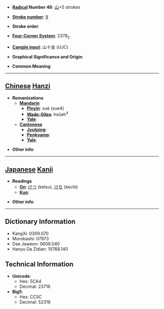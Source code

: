 * '''[[Wiktionary:Chinese radical index| Radical]] Number 46''': [[Wiktionary:Chinese radical index 山|山]]+5 strokes

* '''[[Wiktionary:Chinese total strokes index|Stroke number]]''': [[Wiktionary:Chinese total strokes index 8|8]]

* '''Stroke order''': 

* '''[[Wiktionary:Chinese four corner index|Four-Corner System]]''': 2378<sub>2</sub>

* '''[[Wiktionary:Chinese Cangjie index|Cangjie input]]''': 山十金 (UJC)

* '''Graphical Significance and Origin''': 

* '''Common Meaning'''

----

== [[Chinese]] [[Hanzi]] ==

* '''Romanizations'''
** '''[[Mandarin]]'''
*** '''[[Pinyin]]''': xuè (xue4)
*** '''[[Wade-Giles]]''': hsüeh<sup>4</sup>
*** '''[[Yale]]''': 
** '''[[Cantonese]]'''
*** '''[[Jyutping]]''':
*** '''[[Penkyamp]]''': 
*** '''[[Yale]]''': 

* '''Other info''': 

----

== [[Japanese]] [[Kanji]] ==

* '''Readings'''
** '''[[On]]''': [[けつ]] (ketsu), [[けち]] (kechi)
** '''[[Kun]]''': 

* '''Other info''':  

----

== Dictionary Information ==

* KangXi: 0309.070
* Morobashi: 07973
* Dae Jaweon: 0609.040
* Hanyu Da Zidian: 10768.140

== Technical Information ==

* '''Unicode''':
** Hex: 5CA4
** Decimal: 23716
* '''Big5''':
** Hex: CC5C
** Decimal: 52316